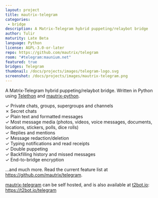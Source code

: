 ```yaml
---
layout: project
title: mautrix-telegram
categories: 
 - bridge
description: A Matrix-Telegram hybrid puppeting/relaybot bridge
author: Tulir
maturity: Late Beta
language: Python
license: AGPL-3.0-or-later
repo: https://github.com/mautrix/telegram
room: "#telegram:maunium.net"
featured: true
bridges: Telegram
thumbnail: /docs/projects/images/telegram-logo.svg
screenshot: /docs/projects/images/mautrix-telegram.png
---
```


A Matrix-Telegram hybrid puppeting/relaybot bridge. Written in Python using [Telethon](https://github.com/LonamiWebs/Telethon) and [mautrix-python](https://matrix.org/docs/projects/sdk/mautrix-python.html).

✓ Private chats, groups, supergroups and channels  
✗ Secret chats  
✓ Plain text and formatted messages  
✓ Most message media (photos, videos, voice messages, documents, locations, stickers, polls, dice rolls)  
✓ Replies and mentions  
✓ Message redaction/deletion  
✓ Typing notifications and read receipts  
✓ Double puppeting  
✓ Backfilling history and missed messages  
✓ End-to-bridge encryption

...and much more. Read the current feature list at <https://github.com/mautrix/telegram>.

<a href="https://github.com/mautrix/telegram">mautrix-telegram</a> can be self hosted, and is also available at <a href="https://t2bot.io">t2bot.io</a>: <a href="https://t2bot.io/telegram">https://t2bot.io/telegram</a>
